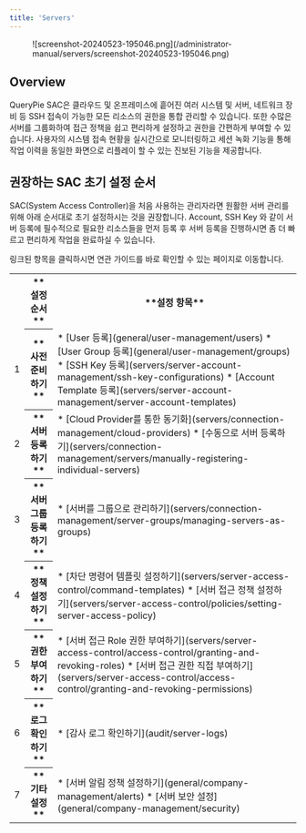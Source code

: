 ```yaml
---
title: 'Servers'
---
```



<figure data-layout="center" data-align="center">
![screenshot-20240523-195046.png](/administrator-manual/servers/screenshot-20240523-195046.png)
</figure>

## Overview

QueryPie SAC은 클라우드 및 온프레미스에 흩어진 여러 시스템 및 서버, 네트워크 장비 등 SSH 접속이 가능한 모든 리소스의 권한을 통합 관리할 수 있습니다. 또한 수많은 서버를 그룹화하여 접근 정책을 쉽고 편리하게 설정하고 권한을 간편하게 부여할 수 있습니다. 사용자의 시스템 접속 현황을 실시간으로 모니터링하고 세션 녹화 기능을 통해 작업 이력을 동일한 화면으로 리플레이 할 수 있는 진보된 기능을 제공합니다.


## 권장하는 SAC 초기 설정 순서

SAC(System Access Controller)을 처음 사용하는 관리자라면 원활한 서버 관리를 위해 아래 순서대로 초기 설정하시는 것을 권장합니다. Account, SSH Key 와 같이 서버 등록에 필수적으로 필요한 리소스들을 먼저 등록 후 서버 등록을 진행하시면 좀 더 빠르고 편리하게 작업을 완료하실 수 있습니다.

<Callout type="info">
링크된 항목을 클릭하시면 연관 가이드를 바로 확인할 수 있는 페이지로 이동합니다.
</Callout>

<table data-table-width="760" data-layout="default" local-id="732b2fe2-d76c-4f02-aa32-1d192dd4db6e">
<colgroup>
<col/>
<col/>
<col/>
</colgroup>
<tbody>
<tr>
<th class="numberingColumn">
</th>
<th>
**설정 순서**
</th>
<th>
**설정 항목**
</th>
</tr>
<tr>
<td class="numberingColumn">
1
</td>
<th>
**사전 준비하기**
</th>
<td>
* [User 등록](general/user-management/users) 
* [User Group 등록](general/user-management/groups)
* [SSH Key 등록](servers/server-account-management/ssh-key-configurations)
* [Account Template 등록](servers/server-account-management/server-account-templates)
</td>
</tr>
<tr>
<td class="numberingColumn">
2
</td>
<th>
**서버 등록하기**
</th>
<td>
* [Cloud Provider를 통한 동기화](servers/connection-management/cloud-providers)
* [수동으로 서버 등록하기](servers/connection-management/servers/manually-registering-individual-servers)
</td>
</tr>
<tr>
<td class="numberingColumn">
3
</td>
<th>
**서버 그룹 등록하기**
</th>
<td>
* [서버를 그룹으로 관리하기](servers/connection-management/server-groups/managing-servers-as-groups)
</td>
</tr>
<tr>
<td class="numberingColumn">
4
</td>
<th>
**정책 설정하기**
</th>
<td>
* [차단 명령어 템플릿 설정하기](servers/server-access-control/command-templates)
* [서버 접근 정책 설정하기](servers/server-access-control/policies/setting-server-access-policy)
</td>
</tr>
<tr>
<td class="numberingColumn">
5
</td>
<th>
**권한 부여하기**
</th>
<td>
* [서버 접근 Role 권한 부여하기](servers/server-access-control/access-control/granting-and-revoking-roles)
* [서버 접근 권한 직접 부여하기](servers/server-access-control/access-control/granting-and-revoking-permissions)
</td>
</tr>
<tr>
<td class="numberingColumn">
6
</td>
<th>
**로그 확인하기**
</th>
<td>
* [감사 로그 확인하기](audit/server-logs)
</td>
</tr>
<tr>
<td class="numberingColumn">
7
</td>
<th>
**기타 설정**
</th>
<td>
* [서버 알림 정책 설정하기](general/company-management/alerts)
* [서버 보안 설정](general/company-management/security)
</td>
</tr>
</tbody>
</table>
